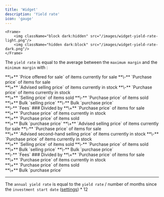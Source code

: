 ```yaml
---
title: 'Widget'
description: 'Yield rate'
icon: 'gauge'
---
```

    <Frame>
        <img className="block dark:hidden" src="/images/widget-yield-rate-light.png"/>
        <img className="hidden dark:block" src="/images/widget-yield-rate-dark.png"/>
    </Frame>

The `yield rate` is equal to the average between the `maximum margin` and the `minimum margin` with :

<AccordionGroup>
  <Accordion title="maximum margin" icon="gauge-max">
**\+** `Price offered for sale` of items currently for sale **\-** `Purchase price` of items for sale<br />
**\+** `Advised selling price` of items currently in stock **\-** `Purchase price` of items currently in stock<br />
**\+** `Selling price` of items sold **\-** `Purchase price` of items sold<br />
**\+** Bulk `selling price` **\-** Bulk `purchase price`<br />
**\-** `Fees`
### Divided by
**\+** `Purchase price` of items for sale<br />
**\+** `Purchase price` of items currently in stock<br />
**\+** `Purchase price` of items sold<br />
**\+** Bulk `purchase price`
  </Accordion>

  <Accordion title="minimum margin" icon="gauge-min">
**\+** `Advised selling price` of items currently for sale **\-** `Purchase price` of items for sale<br />
**\+** `Advised second-hand selling price` of items currently in stock **\-** `Purchase price` of items currently in stock<br />
**\+** `Selling price` of items sold **\-** `Purchase price` of items sold<br />
**\+** Bulk `selling price` **\-** Bulk `purchase price`<br />
**\-** `Fees`
### Divided by
**\+** `Purchase price` of items for sale<br />
**\+** `Purchase price` of items currently in stock<br />
**\+** `Purchase price` of items sold<br />
**\+** Bulk `purchase price`<br />
  </Accordion>
</AccordionGroup>

---

The `annual yield rate` is equal to the `yield rate` / number of months since the `investment start date` ([settings](https://www.legaussitot.com/settings-user.php)) * 12
